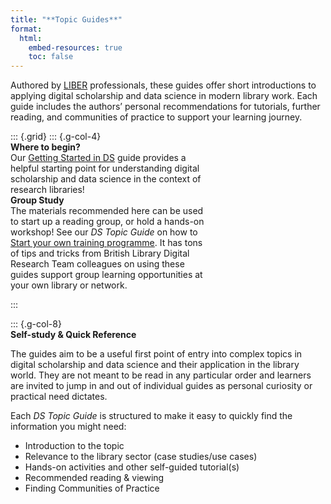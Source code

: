 ```yaml
---
title: "**Topic Guides**"
format:
  html:
    embed-resources: true
    toc: false
---
```


Authored by [LIBER](https://libereurope.eu/) professionals, these guides offer short introductions to applying digital scholarship and data science in modern library work. Each guide includes the authors' personal recommendations for tutorials, further reading, and communities of practice to support your learning journey.


::: {.grid}
::: {.g-col-4}
<div class="card text-white bg-primary mb-3" style="max-width: 20rem;">
  <div class="card-header">**Where to begin?**</div>
<div class="card-body">Our [Getting Started in DS](gettingstarted.qmd) guide provides a helpful starting point for understanding digital scholarship and data science in the context of research libraries! </div>
</div>

<div class="card text-white bg-secondary mb-3" style="max-width: 20rem;">
  <div class="card-header">**Group Study**</div>
  <div class="card-body">The materials recommended here can be used to start up a reading group, or hold a hands-on workshop! See our _DS Topic Guide_ on how to [Start your own training programme](dstp.qmd). It has tons of tips and tricks from British Library Digital Research Team colleagues on using these guides support group learning opportunities at your own library or network.</div>
</div>
:::

::: {.g-col-8}
<div class="card text-white bg-success mb-3">
  <div class="card-header">**Self-study & Quick Reference**</div>
  <div class="card-body">The guides aim to be a useful first point of entry into complex topics in digital scholarship and data science and their application in the library world. They are not meant to be read in any particular order and learners are invited to jump in and out of individual guides as personal curiosity or practical need dictates. 

Each _DS Topic Guide_ is structured to make it easy to quickly find the information you might need: 

- Introduction to the topic
- Relevance to the library sector (case studies/use cases)
- Hands-on activities and other self-guided tutorial(s)
- Recommended reading & viewing
- Finding Communities of Practice</div>
</div>
